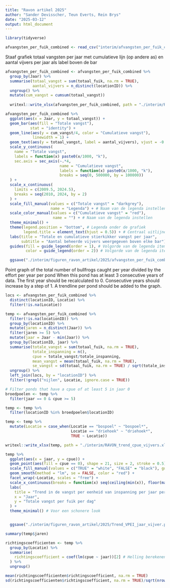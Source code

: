 ```yaml
---
title: "Ravon artikel 2025"
author: "Sander Devisscher, Teun Everts, Rein Brys"
date: "2025-03-12"
output: html_document
---
```


```r
library(tidyverse)
```

```r
afvangsten_per_fuik_combined <- read_csv("interim/afvangsten_per_fuik_combined.csv")
```

Staaf grafiek totaal vangsten per jaar
met cumulatieve lijn (op andere as)
en aantal vijvers per jaar als label boven de bar
```r
afvangsten_per_fuik_combined <- afvangsten_per_fuik_combined %>%
  group_by(Jaar) %>%
  summarise(totaal_vangst = sum(totaal_fuik, na.rm = TRUE),
            aantal_vijvers = n_distinct(locationID)) %>%
  ungroup() %>% 
  mutate(cum_vangst = cumsum(totaal_vangst)) 
 
  writexl::write_xlsx(afvangsten_per_fuik_combined, path = "./interim/RAVON_afvangsten_per_fuik_combined.")

afvangsten_per_fuik_combined %>% 
  ggplot(aes(x = Jaar, y = totaal_vangst)) +
  geom_bar(aes(fill = "Totale vangst"), 
           stat = "identity") +
  geom_line(aes(y = cum_vangst/4, color = "Cumulatieve vangst"),
            linewidth = 1) +
  geom_text(aes(y = totaal_vangst, label = aantal_vijvers), vjust = -0.5)  +
  scale_y_continuous(
    name = "Totale vangst",
    labels = function(x) paste0(x/1000, "k"),
    sec.axis = sec_axis(~.*4, 
                        name = "Cumulatieve vangst", 
                        labels = function(x) paste0(x/1000, "k"),
                        breaks = seq(0, 500000, by = 100000))
  ) +
  scale_x_continuous(
    limits = c(2009.5, 2024.5),
    breaks = seq(2010, 2024, by = 2)
  ) +
  scale_fill_manual(values = c("Totale vangst" = "darkgrey"), 
                    name = "Legenda") + # Naam van de legenda instellen
  scale_color_manual(values = c("Cumulatieve vangst" = "red"),
                     name = "") + # Naam van de legenda instellen
  theme_minimal() +
  theme(legend.position = "bottom", # Legenda onder de grafiek
        legend.title = element_text(hjust = 0.5)) + # Centraal uitlijnen van de legendatitel
  labs(title = "Totale en cumulatieve stierkikker vangst per jaar",
       subtitle = "Aantal beheerde vijvers weergegeven boven elke bar") +
  guides(fill = guide_legend(order = 1), # Volgorde van de legenda items
         color = guide_legend(order = 2)) # Volgorde van de legenda items

  ggsave("./interim/figuren_ravon_artikel/2025/afvangsten_per_fuik_combined.png", width = 10, height = 6, units = "in")
```

Point graph of the total number of bullfrogs caught per year divided by the effort per year per pond
When this pond has at least 3 consecutive years of data.
The first year should be recalculated to 0. Consecutive years should increase by a step of 1.
A trendline per pond should be added to the graph.
```r
locs <- afvangsten_per_fuik_combined %>% 
  distinct(locationID, Locatie) %>% 
  filter(!is.na(Locatie))

temp <- afvangsten_per_fuik_combined %>%
  filter(!is.na(locationID)) %>%
  group_by(locationID) %>% 
  mutate(jaren = n_distinct(Jaar)) %>% 
  filter(jaren >= 5) %>%
  mutate(jaar = Jaar - min(Jaar)) %>% 
  group_by(locationID, jaar) %>%
  summarise(totale_vangst = sum(totaal_fuik, na.rm = TRUE),
            totale_inspanning = n(),
            cpue = totale_vangst/totale_inspanning,
            mean_vangst = mean(totaal_fuik, na.rm = TRUE),
            se_vangst = sd(totaal_fuik, na.rm = TRUE) / sqrt(totale_inspanning)) %>%
  ungroup() %>% 
  left_join(locs, by = "locationID") %>% 
  filter(!grepl("nijlen", Locatie, ignore.case = TRUE)) 

# Filter ponds that have a cpue of at least 5 in jaar 0
broedpoelen <- temp %>% 
  filter(jaar == 0 & cpue >= 5)

temp <- temp %>% 
  filter(locationID %in% broedpoelen$locationID)

temp <- temp %>%
  mutate(Locatie = case_when(Locatie == "bospoel" ~ "bospoel*",
                             Locatie == "driehoek" ~ "driehoek*",
                             TRUE ~ Locatie))

writexl::write_xlsx(temp, path = "./interim/RAVON_trend_cpue_vijvers.xlsx")

temp %>% 
  ggplot(aes(x = jaar, y = cpue)) +
  geom_point(aes(fill = cpue == 0), shape = 21, size = 2, stroke = 0.5) + # Gebruik shape 21 voor gevulde cirkels met rand
  scale_fill_manual(values = c("TRUE" = "white", "FALSE" = "black"), guide = FALSE) +
  geom_smooth(method = "lm", se = FALSE, color = "red") +
  facet_wrap(~Locatie, scales = "free") +
  scale_x_continuous(breaks = function(x) seq(ceiling(min(x)), floor(max(x)), by = 1)) + # Alleen hele getallen op x-as
  labs(
    title = "Trend in de vangst per eenheid van inspanning per jaar per vijver",
    x = "Jaar",
    y = "Totale vangst per fuik per dag"
  ) +
  theme_minimal() # Voor een schonere look


  ggsave("./interim/figuren_ravon_artikel/2025/Trend_VPEI_jaar_vijver.png", width = 10, height = 6, units = "in")

summary(temp$jaren)

richtingscoefficienten <- temp %>%
  group_by(Locatie) %>%
  summarise(
    richtingscoefficient = coef(lm(cpue ~ jaar))[2] # Helling berekenen
  ) %>%
  ungroup() 

mean(richtingscoefficienten$richtingscoefficient, na.rm = TRUE)
sd(richtingscoefficienten$richtingscoefficient, na.rm = TRUE)/sqrt(nrow(richtingscoefficienten))
```
